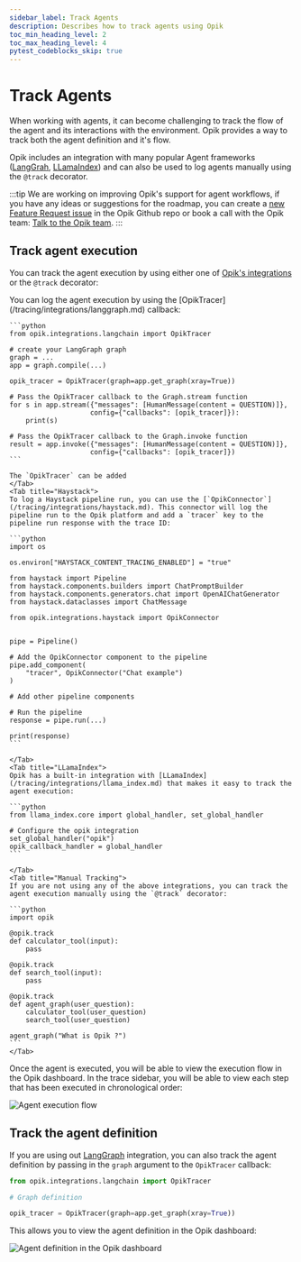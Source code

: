 ```yaml
---
sidebar_label: Track Agents
description: Describes how to track agents using Opik
toc_min_heading_level: 2
toc_max_heading_level: 4
pytest_codeblocks_skip: true
---
```


# Track Agents

When working with agents, it can become challenging to track the flow of the agent and its interactions with the environment.
Opik provides a way to track both the agent definition and it's flow.

Opik includes an integration with many popular Agent frameworks ([LangGrah](/tracing/integrations/langgraph.md), [LLamaIndex](/tracing/integrations/llama_index.md))
and can also be used to log agents manually using the `@track` decorator.

:::tip
We are working on improving Opik's support for agent workflows, if you have any ideas or suggestions for the roadmap, you can create a [new Feature Request issue](https://github.com/comet-ml/opik/issues/new/choose)
in the Opik Github repo or book a call with the Opik team: [Talk to the Opik team](https://calendly.com/jacques-comet/opik-agent-support).
:::

## Track agent execution

You can track the agent execution by using either one of [Opik's integrations](/tracing/integrations/overview.md) or the `@track` decorator:

<Tabs>
    <Tab title="LangGraph">
    You can log the agent execution by using the [OpikTracer](/tracing/integrations/langgraph.md) callback:

    ```python
    from opik.integrations.langchain import OpikTracer

    # create your LangGraph graph
    graph = ...
    app = graph.compile(...)

    opik_tracer = OpikTracer(graph=app.get_graph(xray=True))

    # Pass the OpikTracer callback to the Graph.stream function
    for s in app.stream({"messages": [HumanMessage(content = QUESTION)]},
                        config={"callbacks": [opik_tracer]}):
        print(s)

    # Pass the OpikTracer callback to the Graph.invoke function
    result = app.invoke({"messages": [HumanMessage(content = QUESTION)]},
                        config={"callbacks": [opik_tracer]})
    ```

    The `OpikTracer` can be added
    </Tab>
    <Tab title="Haystack">
    To log a Haystack pipeline run, you can use the [`OpikConnector`](/tracing/integrations/haystack.md). This connector will log the pipeline run to the Opik platform and add a `tracer` key to the pipeline run response with the trace ID:

    ```python
    import os

    os.environ["HAYSTACK_CONTENT_TRACING_ENABLED"] = "true"

    from haystack import Pipeline
    from haystack.components.builders import ChatPromptBuilder
    from haystack.components.generators.chat import OpenAIChatGenerator
    from haystack.dataclasses import ChatMessage

    from opik.integrations.haystack import OpikConnector


    pipe = Pipeline()

    # Add the OpikConnector component to the pipeline
    pipe.add_component(
        "tracer", OpikConnector("Chat example")
    )

    # Add other pipeline components

    # Run the pipeline
    response = pipe.run(...)

    print(response)
    ```

    </Tab>
    <Tab title="LLamaIndex">
    Opik has a built-in integration with [LLamaIndex](/tracing/integrations/llama_index.md) that makes it easy to track the agent execution:

    ```python
    from llama_index.core import global_handler, set_global_handler

    # Configure the opik integration
    set_global_handler("opik")
    opik_callback_handler = global_handler
    ```

    </Tab>
    <Tab title="Manual Tracking">
    If you are not using any of the above integrations, you can track the agent execution manually using the `@track` decorator:

    ```python
    import opik

    @opik.track
    def calculator_tool(input):
        pass

    @opik.track
    def search_tool(input):
        pass

    @opik.track
    def agent_graph(user_question):
        calculator_tool(user_question)
        search_tool(user_question)

    agent_graph("What is Opik ?")
    ```
    </Tab>

</Tabs>

Once the agent is executed, you will be able to view the execution flow in the Opik dashboard. In the trace sidebar, you will be able to view
each step that has been executed in chronological order:

![Agent execution flow](/img/tracing/agent_execution_flow.png)

## Track the agent definition

If you are using out [LangGraph](/tracing/integrations/langgraph.md) integration, you can also track the agent definition by passing in the `graph` argument to the `OpikTracer` callback:

```python
from opik.integrations.langchain import OpikTracer

# Graph definition

opik_tracer = OpikTracer(graph=app.get_graph(xray=True))
```

This allows you to view the agent definition in the Opik dashboard:

![Agent definition in the Opik dashboard](/img/tracing/agent_definition.png)
